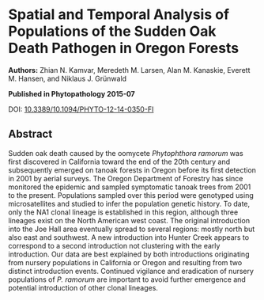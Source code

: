 # Spatial and Temporal Analysis of Populations of the Sudden Oak Death Pathogen in Oregon Forests

**Authors:** Zhian N. Kamvar, Meredeth M. Larsen, Alan M. Kanaskie, Everett M.
Hansen, and Niklaus J. Grünwald

\vspace*{\fill}

**Published in Phytopathology 2015-07**        

DOI: [10.3389/10.1094/PHYTO-12-14-0350-FI](http://dx.doi.org/10.1094/PHYTO-12-14-0350-FI)

\newpage

## Abstract

Sudden oak death caused by the oomycete *Phytophthora ramorum* was first
discovered in California toward the end of the 20th century and subsequently
emerged on tanoak forests in Oregon before its first detection in 2001 by aerial
surveys. The Oregon Department of Forestry has since monitored the epidemic and
sampled symptomatic tanoak trees from 2001 to the present. Populations sampled
over this period were genotyped using microsatellites and studied to infer the
population genetic history. To date, only the NA1 clonal lineage is established
in this region, although three lineages exist on the North American west coast.
The original introduction into the Joe Hall area eventually spread to several
regions: mostly north but also east and southwest. A new introduction into
Hunter Creek appears to correspond to a second introduction not clustering with
the early introduction. Our data are best explained by both introductions
originating from nursery populations in California or Oregon and resulting from
two distinct introduction events. Continued vigilance and eradication of nursery
populations of *P. ramorum* are important to avoid further emergence and
potential introduction of other clonal lineages.
